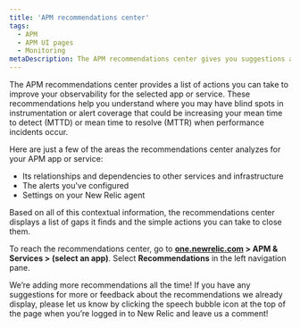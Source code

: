 ```yaml
---
title: 'APM recommendations center'
tags:
  - APM
  - APM UI pages
  - Monitoring
metaDescription: The APM recommendations center gives you suggestions about how you might improve your application monitoring.
---
```


The APM recommendations center provides a list of actions you can take to improve your observability for the selected app or service. These recommendations help you understand where you may have blind spots in instrumentation or alert coverage that could be increasing your mean time to detect (MTTD) or mean time to resolve (MTTR) when performance incidents occur.

Here are just a few of the areas the recommendations center analyzes for your APM app or service:

*  Its relationships and dependencies to other services and infrastructure
*  The alerts you've configured
*  Settings on your New Relic agent

Based on all of this contextual information, the recommendations center displays a list of gaps it finds and the simple actions you can take to close them.

To reach the recommendations center, go to **[one.newrelic.com](https://one.newrelic.com/all-capabilities)  > APM & Services > (select an app)**. Select **Recommendations** in the left navigation pane.

We’re adding more recommendations all the time! If you have any suggestions for more or feedback about the recommendations we already display, please let us know by clicking the speech bubble icon at the top of the page when you’re logged in to New Relic and leave us a comment!